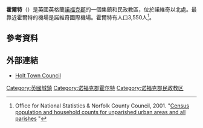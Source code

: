 {{Infobox UK place
|中文名 = 霍爾特
 | official_name=         Holt
 | country=               英格蘭
 | region=                東英格蘭
 | shire_district=        [[北諾福克區|北諾福克區]]
 | shire_county=          [[諾福克郡|諾福克郡]]
 | civil_parish=          Holt
 | static_image = [[File:War_Memorial_-_geograph.org.uk_-_1269172.jpg|240px]]
 | static_image_caption = 
 | population=            3810
 | area_total_km2    = 12.19
 | population_ref    = （2011年普查）
 | population_density=    
 | os_grid_reference=     TG078388
 | latitude=              52.90
 | longitude=             1.09
 | post_town=             HOLT
 | postcode_area=         NR
 | postcode_district=     NR25
 | dial_code=             01263
 | constituency_westminster= [[北諾福克_(英國國會選區)|北諾福克]]
 | london_distance=     127英里
}}
'''霍爾特'''（{{lang-en|Holt}}）是英國英格蘭[[諾福克郡|諾福克郡]]的一個集鎮和民政教區，位於諾維奇以北{{convert|22.8|mi|km}}處。最靠近霍爾特的機場是諾維奇國際機場。霍爾特有人口3,550人<ref>Office for National Statistics & Norfolk County Council, 2001. "[http://www.norfolk.gov.uk/consumption/groups/public/documents/general_resources/ncc017867.xls Census population and household counts for unparished urban areas and all parishes] {{webarchive|url=https://web.archive.org/web/20170211032229/http://www.norfolk.gov.uk/consumption/groups/public/documents/general_resources/ncc017867.xls |date=2017-02-11 }}"</ref>。
==參考資料==
{{reflist}}
== 外部連結 ==
{{commonscat|Holt, Norfolk}}
{{Wikivoyage|Holt}}
*[http://www.holttowncouncil.org/ Holt Town Council]
[[Category:英國城鎮|Category:英國城鎮]]
[[Category:诺福克郡霍尔特|Category:诺福克郡霍尔特]]
[[Category:诺福克郡民政教区|Category:诺福克郡民政教区]]